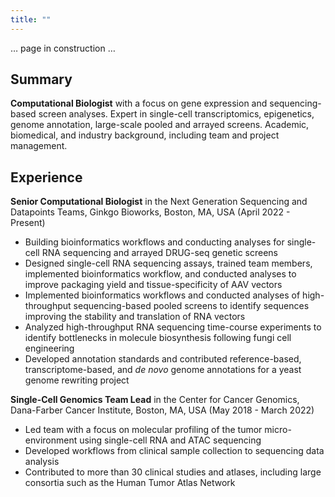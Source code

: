 ```yaml
---
title: ""
---
```


... page in construction ...

## Summary

**Computational Biologist** with a focus on gene expression and sequencing-based screen analyses. Expert in single-cell transcriptomics, epigenetics, genome annotation, large-scale pooled and arrayed screens. Academic, biomedical, and industry background, including team and project management.

## Experience

**Senior Computational Biologist** in the Next Generation Sequencing and Datapoints Teams, Ginkgo Bioworks, Boston, MA, USA (April 2022 - Present)

- Building bioinformatics workflows and conducting analyses for single-cell RNA sequencing and arrayed DRUG-seq genetic screens
- Designed single-cell RNA sequencing assays, trained team members, implemented bioinformatics workflow, and conducted analyses to improve packaging yield and tissue-specificity of AAV vectors
- Implemented bioinformatics workflows and conducted analyses of high-throughput sequencing-based pooled screens to identify sequences improving the stability and translation of RNA vectors
- Analyzed high-throughput RNA sequencing time-course experiments to identify bottlenecks in molecule biosynthesis following fungi cell engineering
- Developed annotation standards and contributed reference-based, transcriptome-based, and *de novo* genome annotations for a yeast genome rewriting project

**Single-Cell Genomics Team Lead** in the Center for Cancer Genomics, Dana-Farber Cancer Institute, Boston, MA, USA (May 2018 - March 2022)

- Led team with a focus on molecular profiling of the tumor micro-environment using single-cell RNA and ATAC sequencing
- Developed workflows from clinical sample collection to sequencing data analysis
- Contributed to more than 30 clinical studies and atlases, including large consortia such as the Human Tumor Atlas Network
